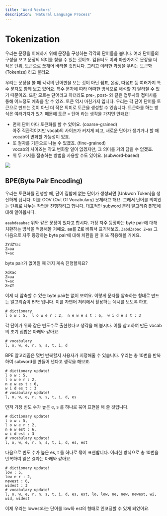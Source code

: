 ```yaml
---
title: 'Word Vectors'
description: 'Natural Language Process'
---
```



# Tokenization

우리는 문장을 이해하기 위해 문장을 구성하는 각각의 단어들을 봅니다.
여러 단어들의 구성을 보고 문장의 의미를 찾을 수 있는 것이죠.
컴퓨터도 이와 마찬가지로 문장을 더 작은 단위, 토큰으로 쪼개어 바라볼 것입니다.
그리고 이러한 과정을 우리는 <BackgroundText>토큰화(Tokenize)</BackgroundText> 라고 불러요.

우리는 문장을 볼 때 각각의 단어만을 보는 것이 아닌 쉼표, 온점, 따옴표 등 여러가지 특수 문자도 함께 보고 있어요.
특수 문자에 따라 어떠한 방식으로 해석할 지 달라질 수 있기 때문이죠.
또한 모르는 단어라고 하더라도 pre-, post- 와 같은 접두사와 접미사를 통해 어느정도 예측을 할 수 있죠.
토큰 역시 마찬가지 입니다.
우리는 각 단어 단어를 토큰으로 만드는 것이 아닌 더 작은 의미로 토큰을 생성할 수 있습니다.
토큰화를 하는 방식은 여러가지가 있기 때문에 토큰 = 단어 라는 생각을 가지면 안돼요!

* 먼저 단어 마다 토큰화를 할 수 있어요. <BackgroundText>(coarse-grained)</BackgroundText>   
아주 직관적이지만 vocab의 사이즈가 커지게 되고, 새로운 단어가 생기거나 할 때 vocab이 변화할 가능성이 있죠.  
* 또 철자를 기준으로 나눌 수 있겠죠. <BackgroundText>(fine-grained)</BackgroundText>  
vocab의 사이즈는 작고 변화할 일이 없겠지만, 그 의미를 거의 담을 수 없겠죠.  
* 위 두 가지를 절충하는 방법을 사용할 수도 있어요. <BackgroundText>(subword-based)</BackgroundText>  

![](assets/word_vectors/01.JPG)




## BPE(Byte Pair Encoding)

우리는 토큰화를 진행할 때, 단어 집합에 없는 단어가 생성되면 [Unkwon Token]을 생산하게 됩니다.
이를 <BackgroundText>OOV (Out Of Vocabulary)</BackgroundText> 문제라고 해요.
그래서 단어를 의미있는 단위로 나누는 작업을 진행하려고 합니다.
대표적인 subword 분리 알고리즘 BPE에 대해 알아봅시다.

``
aaabdaaabac
``
위와 같은 문장이 있다고 합시다.
가장 자주 등장하는 byte pair에 대해 치환하는 방식을 적용해볼 거예요.
aa를 Z로 바꿔서 표기해보죠.
``
ZabdZabac
Z=aa
``
그 다음으로 자주 등장하는 byte pair에 대해 치환을 한 후 또 적용해볼 거예요.
```
ZYdZYac
Z=aa
Y=ac
```
byte pair가 없어질 때 까지 계속 진행할까요?
```
XdXac
Z=aa
Y=ac
X=ZY
```
이제 더 압축할 수 있는 byte pair는 없어 보여요.
이렇게 문자를 압축하는 형태로 만드는 알고리즘이 BPE 입니다.
이를 자연어 처리에서 활용하는 예시를 보도록 하죠.

```
# dictionary
l o w : 5,  l o w e r : 2,  n e w e s t : 6,  w i d e s t : 3

```
각 단어가 위와 같은 빈도수로 출현했다고 생각을 해 봅시다.
이를 참고하여 만든 vocab의 초기 집합은 아래와 같아요.
```
# vocabulary
l, o, w, e, r, n, s, t, i, d
```
BPE 알고리즘은 몇번 반복할지 사용자가 지정해줄 수 있습니다.
우리는 총 10번을 반복하여 subword를 만들어 낸다고 생각을 해보죠.
```
# dictionary update!
l o w : 5,
l o w e r : 2,
n e w es t : 6,
w i d es t : 3
# vocabulary update!
l, o, w, e, r, n, s, t, i, d, es
```
먼저 가장 빈도 수가 높은 e, s 를 하나로 묶어 표현을 해 줄 것입니다.
```
# dictionary update!
l o w : 5,
l o w e r : 2,
n e w est : 6,
w i d est : 3
# vocabulary update!
l, o, w, e, r, n, s, t, i, d, es, est
```
다음으로 빈도 수가 높은 es, t 를 하나로 묶어 표현합니다.
이러한 방식으로 총 10번을 반복하여 얻은 결과는 아래와 같아요.
```
# dictionary update!
low : 5,
low e r : 2,
newest : 6,
widest : 3
# vocabulary update!
l, o, w, e, r, n, s, t, i, d, es, est, lo, low, ne, new, newest, wi, wid, widest
```

이제 우리는 lowest라는 단어를 low와 est의 형태로 인코딩할 수 있게 되었어요.